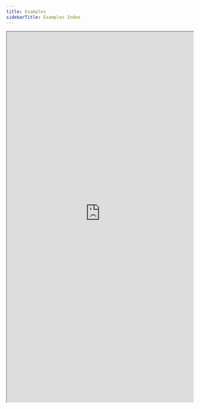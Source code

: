 ```yaml
---
title: Examples
sidebarTitle: Examples Index
---
```


<iframe
  src="https://vector-example-dashboard.vercel.app"
  width="100%"
  height="1000px"
  style={{ border: "0" }}
></iframe>

